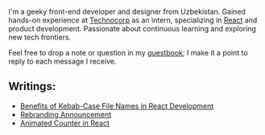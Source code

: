 
<Name />

I'm a geeky front-end developer and designer from Uzbekistan. Gained hands-on experience at [Technocorp](/work) as an intern, specializing in [React](/p/stack) and product development. Passionate about continuous learning and exploring new tech frontiers.

Feel free to drop a note or question in my [guestbook](/guestbook); I make it a point to reply to each message I receive.

## Writings:

- [Benefits of Kebab-Case File Names in React Development](/p/kebab-case)
- [Rebranding Announcement](/p/rebranding)
- [Animated Counter in React](/p/animated-counter)
